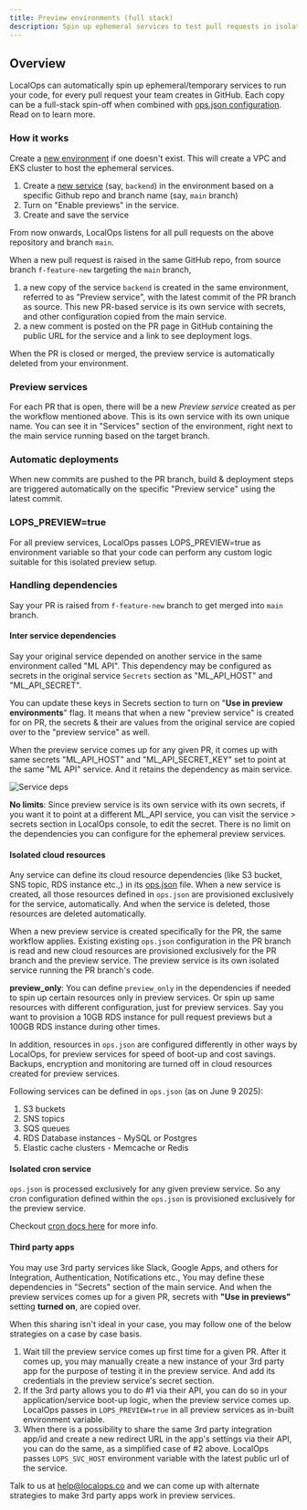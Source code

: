 ```yaml
---
title: Preview environments (full stack)
description: Spin up ephemeral services to test pull requests in isolation
---
```


## Overview

LocalOps can automatically spin up ephemeral/temporary services to run your code, for every pull request your team
creates in GitHub. Each copy can be a full-stack spin-off when combined with
[ops.json configuration](/environment/services/ops-json). Read on to learn more.

### How it works

Create a [new environment](/environment/create) if one doesn't exist. This will create a VPC and EKS cluster to host the
ephemeral services.

1. Create a [new service](/environment/services/create) (say, `backend`) in the environment based on a specific Github
   repo and branch name (say, `main` branch)
2. Turn on "Enable previews" in the service.
3. Create and save the service

From now onwards, LocalOps listens for all pull requests on the above repository and branch `main`.

When a new pull request is raised in the same GitHub repo, from source branch `f-feature-new` targeting the `main`
branch,

1. a new copy of the service `backend` is created in the same environment, referred to as "Preview service", with the
   latest commit of the PR branch as source. This new PR-based service is its own service with secrets, and other
   configuration copied from the main service.
2. a new comment is posted on the PR page in GitHub containing the public URL for the service and a link to see
   deployment logs.

When the PR is closed or merged, the preview service is automatically deleted from your environment.

### Preview services

For each PR that is open, there will be a new _Preview service_ created as per the workflow mentioned above. This is its
own service with its own unique name. You can see it in "Services" section of the environment, right next to the main
service running based on the target branch.

### Automatic deployments

When new commits are pushed to the PR branch, build & deployment steps are triggered automatically on the specific
"Preview service" using the latest commit.

### LOPS_PREVIEW=true

For all preview services, LocalOps passes LOPS_PREVIEW=true as environment variable so that your code can perform any
custom logic suitable for this isolated preview setup.

### Handling dependencies

Say your PR is raised from `f-feature-new` branch to get merged into `main` branch.

#### Inter service dependencies

Say your original service depended on another service in the same environment called "ML API". This dependency may be
configured as secrets in the original service `Secrets` section as "ML_API_HOST" and "ML_API_SECRET".

You can update these keys in Secrets section to turn on "**Use in preview environments**" flag. It means that when a new
"preview service" is created for on PR, the secrets & their are values from the original service are copied over to the
"preview service" as well.

When the preview service comes up for any given PR, it comes up with same secrets "ML_API_HOST" and "ML_API_SECRET_KEY"
set to point at the same "ML API" service. And it retains the dependency as main service.

![Service deps](/images/preview-service-secrets.png)

**No limits**: Since preview service is its own service with its own secrets, if you want it to point at a different
ML_API service, you can visit the service > secrets section in LocalOps console, to edit the secret. There is no limit
on the dependencies you can configure for the ephemeral preview services.

#### Isolated cloud resources

Any service can define its cloud resource dependencies (like S3 bucket, SNS topic, RDS instance etc.,) in its
[ops.json](/environment/services/ops-json) file. When a new service is created, all those resources defined in
`ops.json` are provisioned exclusively for the service, automatically. And when the service is deleted, those resources
are deleted automatically.

When a new preview service is created specifically for the PR, the same workflow applies. Existing existing `ops.json`
configuration in the PR branch is read and new cloud resources are provisioned exclusively for the PR branch and the
preview service. The preview service is its own isolated service running the PR branch's code.

**preview_only**: You can define `preview_only` in the dependencies if needed to spin up certain resources only in
preview services. Or spin up same resources with different configuration, just for preview services. Say you want to
provision a 10GB RDS instance for pull request previews but a 100GB RDS instance during other times.

In addition, resources in `ops.json` are configured differently in other ways by LocalOps, for preview services for
speed of boot-up and cost savings. Backups, encryption and monitoring are turned off in cloud resources created for
preview services.

Following services can be defined in `ops.json` (as on June 9 2025):

1. S3 buckets
2. SNS topics
3. SQS queues
4. RDS Database instances - MySQL or Postgres
5. Elastic cache clusters - Memcache or Redis

#### Isolated cron service

`ops.json` is processed exclusively for any given preview service. So any cron configuration defined within the
`ops.json` is provisioned exclusively for the preview service.

Checkout [cron docs here](/environment/services/ops-json#configuring-cron-service) for more info.

#### Third party apps

You may use 3rd party services like Slack, Google Apps, and others for Integration, Authentication, Notifications etc.,
You may define these dependencies in "Secrets" section of the main service. And when the preview services comes up for a
given PR, secrets with **"Use in previews"** setting **turned on**, are copied over.

When this sharing isn't ideal in your case, you may follow one of the below strategies on a case by case basis.

1. Wait till the preview service comes up first time for a given PR. After it comes up, you may manually create a new
   instance of your 3rd party app for the purpose of testing it in the preview service. And add its credentials in the
   preview service's secret section.
2. If the 3rd party allows you to do #1 via their API, you can do so in your application/service boot-up logic, when the
   preview service comes up. LocalOps passes in `LOPS_PREVIEW=true` in all preview services as in-built environment
   variable.
3. When there is a possibility to share the same 3rd party integration app/id and create a new redirect URL in the app's
   settings via their API, you can do the same, as a simplified case of #2 above. LocalOps passes `LOPS_SVC_HOST`
   environment variable with the latest public url of the service.

Talk to us at help@localops.co and we can come up with alternate strategies to make 3rd party apps work in preview
services.
